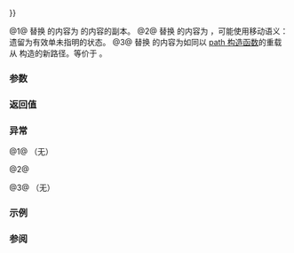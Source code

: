 {{cpp/experimental/fs/path/title|operator{{=}}}}
{{cpp/experimental/fs/path/navbar}}
{{dcl begin}}
{{dcl|num=1|since=fs_ts|1=
path&amp; operator=( const path&amp; p );
}}
{{dcl|num=2|since=fs_ts|1=
path&amp; operator=( path&amp;&amp; p );
}}
{{dcl|num=3|since=fs_ts|1=
template&lt; class Source &gt;
path&amp; operator=( const Source&amp; source );
}}
{{dcl end}}

@1@ 替换 {{c|*this}} 的内容为 {{c|p}} 的内容的副本。
@2@ 替换 {{c|*this}} 的内容为 {{c|p}}，可能使用移动语义：{{c|p}} 遗留为有效单未指明的状态。
@3@ 替换 {{c|*this}} 的内容为如同以 [[cpp/experimental/fs/path/path|path 构造函数]]的重载 {{v|4}} 从 {{c|source}} 构造的新路径。等价于 {{c|assign(source)}}。

===参数===
{{par begin}}
{{par|p|要赋值的路径}}
{{par|source|{{lc|std::basic_string}}，指向空终止字符/宽字符串的指针，或指向空终止字符/宽字符序列的输入迭代器。字符类型必须为 {{c|char}}、{{c|char16_t}}、{{c|char32_t}}、{{c|wchar_t}} 之一}}
{{par end}}

===返回值===
{{c|*this}}

===异常===
@1@ （无）

@2@ {{unreviewed noexcept}}

@3@ （无）

===示例===
{{example|code=
#include &lt;experimental/filesystem&gt;
namespace fs = std::experimental::filesystem;

int main()
{
    fs::path p = "C:/users/abcdef/AppData/Local";
    p = p / "Temp"; // 移动赋值
    const wchar_t* wstr = L"D:/猫.txt";
    p = wstr; // 从一个源赋值
}
|output=
}}

===参阅===
{{dsc begin}}
{{dsc inc|cpp/experimental/fs/path/dsc assign}}
{{dsc inc|cpp/experimental/fs/path/dsc constructor}}
{{dsc end}}